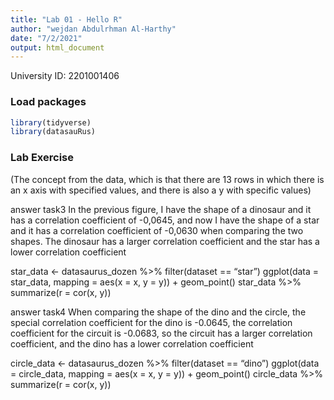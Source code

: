 ```yaml
---
title: "Lab 01 - Hello R"
author: "wejdan Abdulrhman Al-Harthy" 
date: "7/2/2021"
output: html_document
---
```


University ID: 2201001406

### Load packages

```r
library(tidyverse) 
library(datasauRus)
```


### Lab Exercise

(The concept from the data, which is that there are 13 rows in which there is an x axis with specified values, and there is also a y with specific values)

answer task3
In the previous figure, I have the shape of a dinosaur and it has a correlation coefficient of -0,0645, and now I have the shape of a star and it has a correlation coefficient of -0,0630 when comparing the two shapes. The dinosaur has a larger correlation coefficient and the star has a lower correlation coefficient

star_data <- datasaurus_dozen %>%
 filter(dataset == "star")
ggplot(data = star_data, mapping = aes(x = x, y = y)) +
geom_point()
star_data %>%
 summarize(r = cor(x, y))

answer task4
When comparing the shape of the dino and the circle, the special correlation coefficient for the dino is -0.0645, the correlation coefficient for the circuit is -0.0683, so the circuit has a larger correlation coefficient, and the dino has a lower correlation coefficient

circle_data <- datasaurus_dozen %>%
 filter(dataset == "dino")
 ggplot(data = circle_data, mapping = aes(x = x, y = y)) +
geom_point()
circle_data %>%
 summarize(r = cor(x, y))
